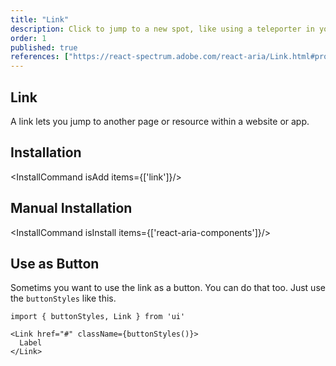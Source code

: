 ```yaml
---
title: "Link"
description: Click to jump to a new spot, like using a teleporter in your favorite sci-fi, making navigation instantaneous..
order: 1
published: true
references: ["https://react-spectrum.adobe.com/react-aria/Link.html#props"]
---
```


## Link

A link lets you jump to another page or resource within a website or app.
<How toUse="navigation/link-demo" />

## Installation
<InstallCommand isAdd items={['link']}/>

## Manual Installation

<InstallCommand isInstall items={['react-aria-components']}/>

<SourceCode toShow='link'/>

## Use as Button
Sometims you want to use the link as a button. You can do that too. Just use the `buttonStyles` like this.

```
import { buttonStyles, Link } from 'ui'

<Link href="#" className={buttonStyles()}>
  Label
</Link>
```
